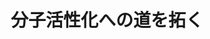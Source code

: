 ﻿---
title: "分子活性化への道を拓く"
category: "理学院"
vol: 71
interviewee: "川口 博之"
url: "http://www.chemistry.titech.ac.jp/~kawaguchi/index.html"
tags: ["環境","分子","反応","原子","金属"]
pdf: "71-3-kawaguchi.pdf"
career: ""
preface: "錯体とは、金属原子に配位子が配位結合した化合物である。錯体は配位する分子やイオンによって反応性が大きく変わり、特徴的な反応を起こす錯体も数多く存在する。川口研究室では、通常の環境では起こらない反応を実現させるための方法の探求を行っており、その中でもヒドリド錯体を用いた不活性分子の活性化に注目している。本稿では川口先生が今まで行ってきたさまざまな研究の中でも、窒素分子と一酸化炭素分子の活性化にスポットを当てて紹介していく。"
---
